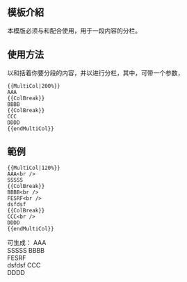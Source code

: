<includeonly><!-- 在這裡加入模板的保護標識 --></includeonly>
<!-- 在本行下編輯模板說明 -->
== 模板介紹 ==
本模版必须与{{tl|ColBreak}}和{{tl|endMultiCol}}配合使用，用于一段内容的分栏。
== 使用方法 ==
以{{tl|MultiCol}}和{{tl|endMultiCol}}括着你要分段的内容，并以{{tl|ColBreak}}进行分栏，其中，{{tl|MultiCol}}可带一个参数，{{tl|MultiCol|''栏宽比（以百分数为单位）''}}
<source lang="text">
{{MultiCol|200%}}
AAA
{{ColBreak}}
BBBB
{{ColBreak}}
CCC
DDDD
{{endMultiCol}}
</source>
== 範例 ==
<source lang="text">
{{MultiCol|120%}}
AAA<br />
SSSSS
{{ColBreak}}
BBBB<br />
FESRF<br />
dsfdsf
{{ColBreak}}
CCC<br />
DDDD
{{endMultiCol}}
</source>
可生成：
{{MultiCol|120%}}
AAA<br />
SSSSS
{{ColBreak}}
BBBB<br />
FESRF<br />
dsfdsf
{{ColBreak}}
CCC<br />
DDDD
{{endMultiCol}}

<includeonly>
<!-- 本行下加入模板的分類 -->

<!-- 本行下加入模板的跨語言鏈接 -->

</includeonly>